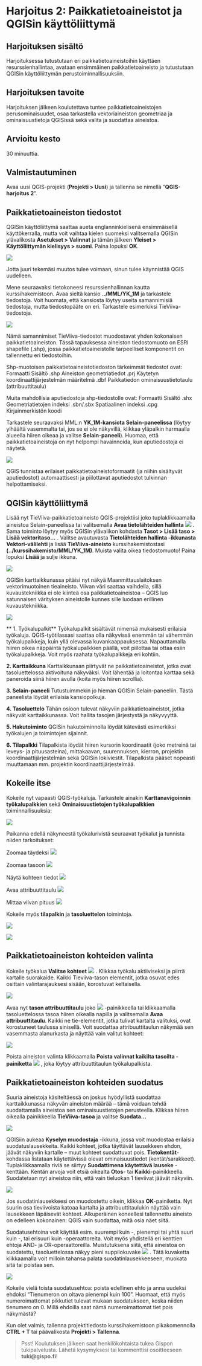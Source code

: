 # Harjoitus 2: Paikkatietoaineistot ja QGISin käyttöliittymä

## Harjoituksen sisältö

Harjoituksessa tutustutaan eri paikkatietoaineistoihin käyttäen resurssienhallintaa, avataan ensimmäinen paikkatietoaineisto ja tutustutaan QGISin käyttöliittymän perustoiminnallisuuksiin.

## Harjoituksen tavoite

Harjoituksen jälkeen koulutettava tuntee paikkatietoaineistojen perusominaisuudet, osaa tarkastella vektoriaineiston geometriaa ja ominaisuustietoja QGISissä sekä valita ja suodattaa aineistoa.

## Arvioitu kesto

30 minuuttia.


## Valmistautuminen
Avaa uusi QGIS-projekti (**Projekti > Uusi**) ja tallenna se nimellä “**QGIS-harjoitus 2**”.

## Paikkatietoaineiston tiedostot
QGISin käyttöliittymä saattaa aueta englanninkielisenä ensimmäisellä käyttökerralla, mutta voit vaihtaa kielen suomeksi valitsemalla QGISin ylävalikosta **Asetukset > Valinnat** ja tämän jälkeen **Yleiset > Käyttöliittymän kielisyys > suomi**. Paina lopuksi **OK**.

![](img/harjoitus_2/image1.png)

Jotta juuri tekemäsi muutos tulee voimaan, sinun tulee käynnistää QGIS uudelleen. 

Mene seuraavaksi tietokoneesi resurssienhallinnan kautta kurssihakemistoon. Avaa sieltä kansio **../MML/YK_1M** ja tarkastele tiedostoja. Voit huomata, että kansiosta löytyy useita samannimisiä tiedostoja, mutta tiedostopääte on eri. Tarkastele esimerkiksi TieViiva-tiedostoja.

![](img/harjoitus_2/image2.png)

Nämä samannimiset TieViiva-tiedostot muodostavat yhden kokonaisen paikkatietoaineiston. Tässä tapauksessa aineiston tiedostomuoto on ESRI shapefile (.shp), jossa paikkatietoaineistolle tarpeelliset komponentit on tallennettu eri tiedostoihin.

Shp-muotoisen paikkatietoaineistotiedoston tärkeimmät tiedostot ovat:
Formaatti     Sisältö
.shp          Aineiston geometriatiedot
.prj          Käytetyn koordinaattijärjestelmän määritelmä
.dbf          Paikkatiedon ominaisuustietotaulu (attribuuttitaulu)

Muita mahdollisia aputiedostoja shp-tiedostolle ovat:
Formaatti     Sisältö
.shx          Geometriatietojen indeksi
.sbn/.sbx     Spatiaalinen indeksi
.cpg          Kirjainmerkistön koodi


Tarkastele seuraavaksi MML:n **YK_1M-kansiota Selain-paneelissa** (löytyy ylhäältä vasemmalta tai, jos se ei ole näkyvillä, klikkaa yläpalkin harmaalla alueella hiiren oikeaa ja valitse **Selain-paneeli**). Huomaa, että paikkatietoaineistoja on nyt helpompi havainnoida, kun aputiedostoja ei näytetä.

![](img/harjoitus_2/image3.png)

QGIS tunnistaa erilaiset paikkatietoaineistoformaatit (ja niihin sisältyvät aputiedostot) automaattisesti ja piilottavat aputiedostot tulkinnan helpottamiseksi.

## QGISin käyttöliittymä
Lisää nyt TieViiva-paikkatietoaineisto QGIS-projektiisi joko tuplaklikkaamalla aineistoa Selain-paneelissa tai valitsemalla **Avaa tietolähteiden hallinta** ![](img/harjoitus_2/image4.png) . Sama toiminto löytyy myös QGISin ylävalikon kohdasta **Tasot > Lisää taso > Lisää vektoritaso…** . Valitse avautuvasta **Tietolähteiden hallinta -ikkunasta Vektori-välilehti** ja lisää **TieViiva-aineisto** kurssihakemistostasi **(../kurssihakemisto/MML/YK_1M)**. Muista valita oikea tiedostomuoto! Paina lopuksi **Lisää** ja sulje ikkuna.

![](img/harjoitus_2/image5.png)

QGISin karttaikkunassa pitäisi nyt näkyä Maanmittauslaitoksen vektorimuotoinen tieaineisto. Viivan väri saattaa vaihdella, sillä kuvaustekniikka ei ole kiinteä osa paikkatietoaineistoa – QGIS luo satunnaisen värityksen aineistolle kunnes sille luodaan erillinen kuvaustekniikka.

![](img/harjoitus_2/image6.png)

** 1. Työkalupalkit**
Työkalupalkit sisältävät nimensä mukaisesti erilaisia työkaluja. QGIS-työtilassasi saattaa olla näkyvissä enemmän tai vähemmän työkalupalkkeja, kuin yllä olevassa kuvankaappauksessa. Napauttamalla hiiren oikea näppäintä työkalupalkkien päällä, voit piilottaa tai ottaa esiin työkalupalkkeja. Voit myös raahata työkalupalkkeja eri kohtiin.

**2. Karttaikkuna**
Karttaikkunaan piirtyvät ne paikkatietoaineistot, jotka ovat tasoluettelossa aktivoituna näkyväksi. Voit lähentää ja loitontaa karttaa sekä paneroida siinä hiiren avulla (koita myös hiiren scrollia). 

**3. Selain-paneeli**
Tutustuimmekin jo hieman QGISin Selain-paneeliin. Tästä paneelista löydät erilaisia kansiopolkuja.

**4. Tasoluettelo**
Tähän osioon tulevat näkyviin paikkatietoaineistot, jotka näkyvät karttaikkunassa. Voit hallita tasojen järjestystä ja näkyvyyttä.

**5. Hakutoiminto**
QGISin hakutoiminnolla löydät kätevästi esimerkiksi työkalujen ja toimintojen sijainnit.

**6. Tilapalkki**
Tilapalkista löydät hiiren kursorin koordinaatit (joko metreinä tai leveys- ja pituusasteina), mittakaavan, suurennuksen, kierron, projektin koordinaattijärjestelmän sekä QGISin lokiviestit. Tilapalkista pääset nopeasti muuttamaan mm. projektin koordinaattijärjestelmää.

## Kokeile itse
Kokeile nyt vapaasti QGIS-työkaluja. Tarkastele ainakin **Karttanavigoinnin työkalupalkkien** sekä **Ominaisuustietojen työkalupalkkien** toiminnallisuuksia:

![](img/harjoitus_2/image7.png)

Paikanna edellä näkyneestä työkalurivistä seuraavat työkalut ja tunnista niiden tarkoitukset:

Zoomaa täydeksi  ![](img/harjoitus_2/image8.png)

Zoomaa tasoon  ![](img/harjoitus_2/image9.png)

Näytä kohteen tiedot  ![](img/harjoitus_2/image10.png)

Avaa attribuuttitaulu  ![](img/harjoitus_2/image11.png)

Mittaa viivan pituus  ![](img/harjoitus_2/image12.png)



Kokeile myös **tilapalkin** ja **tasoluettelon** toimintoja.

![](img/harjoitus_2/image13.png)

![](img/harjoitus_2/image14.png)


## Paikkatietoaineiston kohteiden valinta
Kokeile työkalua **Valitse kohteet** ![](img/harjoitus_2/image15.png) . Klikkaa työkalu aktiiviseksi ja piirrä kartalle suorakaide. Kaikki Tieviiva-tason elementit, jotka osuvat edes osittain valintarajauksesi sisään, korostuvat keltaisella.

![](img/harjoitus_2/image16.png)

Avaa nyt **tason attribuuttitaulu** joko ![](img/harjoitus_2/image17.png) -painikkeella tai klikkaamalla tasoluettelossa tasoa hiiren oikealla napilla ja valitsemalla **Avaa attribuuttitaulu**. Kaikki ne tie-elementit, jotka tulivat kartalta valituksi, ovat korostuneet taulussa sinisellä. Voit suodattaa attribuuttitaulun näkymää sen vasemmasta alanurkasta ja näyttää vain valitut kohteet:

![](img/harjoitus_2/image18.png)

Poista aineiston valinta klikkaamalla **Poista valinnat kaikilta tasoilta -painiketta** ![](img/harjoitus_2/image19.png) , joka löytyy attribuuttitaulun työkalupalkista.

## Paikkatietoaineiston kohteiden suodatus
Suuria aineistoja käsiteltäessä on joskus hyödyllistä suodattaa karttaikkunassa näkyvän aineiston määrää – tämä voidaan tehdä suodattamalla aineistoa sen ominaisuustietojen perusteella. Klikkaa hiiren oikealla painikkeella **TieViiva-tasoa** ja valitse **Suodata…**

![](img/harjoitus_2/image20.png)

QGISiin aukeaa **Kyselyn muodostaja** -ikkuna, jossa voit muodostaa erilaisia suodatuslausekkeita. Kaikki kohteet, jotka täyttävät lausekkeen ehdon, jäävät näkyviin kartalle – muut kohteet suodattuvat pois. **Tietokentät**-kohdassa listataan käytettävissä olevat ominaisuustiedot (kentät/sarakkeet). Tuplaklikkaamalla riviä se siirtyy **Suodattimena käytettävä lauseke** -kenttään. Kentän arvoja voit etsiä oikealta **Otos**- tai **Kaikki**-painikkeella. Suodatetaan nyt aineistoa niin, että vain tieluokan 1 tieviivat jäävät näkyviin.

![](img/harjoitus_2/image21.png)

Jos suodatinlausekkeesi on muodostettu oikein, klikkaa **OK**-painiketta. Nyt suurin osa tieviivoista katoaa kartalta ja attribuuttitaulukin näyttää vain lausekkeen läpäisevät kohteet. Alkuperäinen koneellesi tallennettu aineisto on edelleen kokonainen: QGIS vain suodattaa, mitä osia näet siitä.

Suodatusehtoina voit käyttää esim. suurempi kuin -, pienempi tai yhtä suuri kuin -, tai erisuuri kuin -operaattoreita. Voit myös yhdistellä eri kenttien ehtoja AND- ja OR-operaattoreilla. Muistutuksena siitä, että aineistoa on suodatettu, tasoluettelossa näkyy pieni suppilokuvake ![](img/harjoitus_2/image22.png) . Tätä kuvaketta klikkaamalla voit milloin tahansa palata suodatinlausekkeeseen, muokata sitä tai poistaa sen. 

![](img/harjoitus_2/image23.png)

Kokeile vielä toista suodatusehtoa: poista edellinen ehto ja anna uudeksi ehdoksi “Tienumeron on oltava pienempi kuin 100”. Huomaat, että myös numeroimattomat pikkutiet tulevat mukaan suodatukseen, koska niiden tienumero on 0. Millä ehdoilla saat nämä numeroimattomat tiet pois näkymästä?

Kun olet valmis, tallenna projektitiedosto kurssihakemistoon pikakomennolla **CTRL + T** tai päävalikosta **Projekti > Tallenna**.

> Psst! Koulutuksen jälkeen saat henkilökohtaista tukea Gispon tukipalvelusta. Lähetä kysymyksesi tai kommenttisi osoitteeseen **tuki@gispo.fi**!


